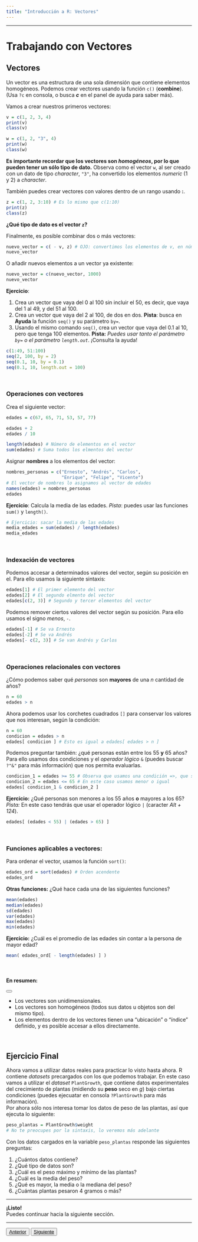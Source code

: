 ```yaml
---
title: "Introducción a R: Vectores"
---
```

***
# Trabajando con Vectores

## Vectores

Un vector es una estructura de una sola dimensión que contiene elementos homogéneos. Podemos crear vectores usando la función `c()` (**combine**). (Usa `?c` en consola, o busca **_c_** en el panel de ayuda para saber más).

Vamos a crear nuestros primeros vectores:
```r
v = c(1, 2, 3, 4)
print(v)
class(v)

w = c(1, 2, "3", 4)
print(w)
class(w)
```
**Es importante recordar que los vectores son _homogéneos_, por lo que pueden tener un sólo tipo de dato.** Observa como el vector `w`, al ser creado con un dato de tipo *character*, `"3"`, ha convertido los elementos *numeric* (1 y 2) a *character*. 

También puedes crear vectores con valores dentro de un rango usando **:**.
```r
z = c(1, 2, 3:10) # Es lo mismo que c(1:10)
print(z)
class(z)
```

**¿Qué tipo de dato es el vector `z`?**

Finalmente, es posible combinar dos o más vectores:
```r
nuevo_vector = c( - v, z) # OJO: convertimos los elementos de v, en números negativos
nuevo_vector
```

O añadir nuevos elementos a un vector ya existente:
```r
nuevo_vector = c(nuevo_vector, 1000)
nuevo_vector
```

**Ejercicio**:

1. Crea un vector que vaya del 0 al 100 sin incluir el 50, es decir, que vaya del 1 al 49, y del 51 al 100.
2. Crea un vector que vaya del 2 al 100, de dos en dos. **Pista**: busca en **Ayuda** la función `seq()` y su parámetro `by=`.
3. Usando el mismo comando `seq()`, crea un vector que vaya del 0.1 al 10, pero que tenga 100 elementos. **Pista:** *Puedes usar tanto el parámetro `by=` o el parámetro `length.out`*. ¡Consulta la ayuda!

```r
c(1:49, 51:100)
seq(2, 100, by = 2)
seq(0.1, 10, by = 0.1)
seq(0.1, 10, length.out = 100)
```

<br>

### Operaciones con vectores

Crea el siguiente vector:

```r
edades = c(67, 65, 71, 53, 57, 77)
```

```r
edades + 2
edades / 10
```

```r
length(edades) # Número de elementos en el vector
sum(edades) # Suma todos los elmentos del vector
```

Asignar **nombres** a los elementos del vector:
```r
nombres_personas = c("Ernesto", "Andrés", "Carlos", 
                     "Enrique", "Felipe", "Vicente")
# El vector de nombres lo asignamos al vector de edades
names(edades) = nombres_personas
edades
```


**Ejercicio**: Calcula la media de las edades. *Pista*: puedes usar las funciones `sum()` y `length()`.
```r
# Ejercicio: sacar la media de las edades
media_edades = sum(edades) / length(edades)
media_edades
```

<br>

### Indexación de vectores
Podemos accesar a determinados valores del vector, según su posición en el. Para ello usamos la siguiente sintaxis:
```r
edades[1] # El primer elemento del vector
edades[2] # El segundo elmento del vector
edades[c(2, 3)] # Segundo y tercer elementos del vector
```

Podemos remover ciertos valores del vector según su posición. Para ello usamos el signo *menos*, `-`.
```r
edades[-1] # Se va Ernesto
edades[-2] # Se va Andrés
edades[- c(2, 3)] # Se van Andrés y Carlos
```

<br>

### Operaciones relacionales con vectores
¿Cómo podemos saber qué *personas* son **mayores** de una *n* cantidad de años?
```r
n = 60
edades > n
```

Ahora podemos usar los corchetes cuadrados `[]` para conservar los valores que nos interesan, según la condición:
```r
n = 60
condicion = edades > n
edades[ condicion ] # Esto es igual a edades[ edades > n ]
```

Podemos preguntar también: ¿qué personas están entre los 55 **y** 65 años?  
Para ello usamos dos condiciones y el *operador lógico* `&` (puedes buscar `?"&"` para más información) que nos permita evaluarlas.
```r
condicion_1 = edades >= 55 # Observa que usamos una condición =>, que significa mayor o igual
condicion_2 = edades <= 65 # En este caso usamos menor o igual
edades[ condicion_1 & condicion_2 ]
```

**Ejercicio:** ¿Qué personas son menores a los 55 años **o** mayores a los 65? *Pista:* En este caso tendrás que usar el operador lógico `|` (caracter *Alt + 124*).

```r
edades[ (edades < 55) | (edades > 65) ]
```

<br>

### Funciones aplicables a vectores:
Para ordenar el vector, usamos la función `sort()`:
```r
edades_ord = sort(edades) # Orden acendente
edades_ord 
```

**Otras funciones:**
¿Qué hace cada una de las siguientes funciones?
```r
mean(edades)
median(edades)
sd(edades)
var(edades)
max(edades)
min(edades)
```

**Ejercicio:** ¿Cuál es el promedio de las edades sin contar a la persona de mayor edad?

```r
mean( edades_ord[ - length(edades) ] )
```

<br>

<div class="alert alert-success">
<h4 class="alert-heading">En resumen:</h4>
  <button type="button" class="close" ></button>
  <ul class="list-group list-group-flush">
  <li class="list-group-item">Los vectores son unidimensionales.</li>
  <li class="list-group-item">Los vectores son homogéneos (todos sus datos u objetos son del mismo tipo).</li>
  <li class="list-group-item">Los elementos dentro de los vectores tienen una "ubicación" o "índice" definido, y es posible accesar a ellos directamente.</li>
  </ul>
</div>

<br>

## Ejercicio Final

Ahora vamos a utilizar datos reales para practicar lo visto hasta ahora. R contiene *datasets* precargados con los que podemos trabajar. En este caso vamos a utilizar el *dataset* `PlantGrowth`, que contiene datos experimentales del crecimiento de plantas (midiendo su **peso** seco en $g$) bajo ciertas condiciones (puedes ejecuatar en consola `?PlantGrowth` para más información).  
Por ahora sólo nos interesa tomar los datos de peso de las plantas, así que ejecuta lo siguiente:
```r
peso_plantas = PlantGrowth$weight
# No te preocupes por la sintaxis, lo veremos más adelante
```

Con los datos cargados en la variable `peso_plantas` responde las siguientes preguntas:

1. ¿Cuántos datos contiene?
2. ¿Qué tipo de datos son?
3. ¿Cuál es el peso máximo y mínimo de las plantas?
4. ¿Cuál es la media del peso?
5. ¿Qué es mayor, la media o la mediana del peso?
6. ¿Cuántas plantas pesaron 4 gramos o más?

***

**¡Listo!**  
Puedes continuar hacia la siguiente sección.

***


<button type="button" class="btn btn-primary pull-left">
  <a href="./intro_R_p2.html" style="color:inherit"> Anterior </a>
</button>

<button type="button" class="btn btn-primary pull-right">
  <a href="./estructuras_de_datos.html" style="color:inherit"> Siguiente </a>
</button>
